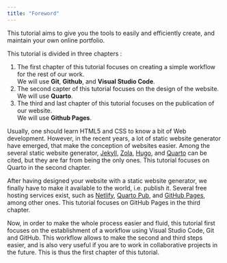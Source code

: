 ```yaml
---
title: "Foreword"
---
```


This tutorial aims to give you the tools to easily and efficiently create, and maintain your own online portfolio.

This tutorial is divided in three chapters : 

1. The first chapter of this tutorial focuses on creating a simple workflow for the rest of our work.\
    We will use **Git**, **Github**, and **Visual Studio Code**.
2. The second capter of this tutorial focuses on the design of the website.\
    We will use **Quarto**.
3. The third and last chapter of this tutorial focuses on the publication of our website.\
    We will use **Github Pages**.

Usually, one should learn HTML5 and CSS to know a bit of Web development.
However, in the recent years, a lot of static website generator have emerged, that make the conception of websites easier.
Among the several static website generator, [Jekyll](https://jekyllrb.com/), [Zola](https://www.getzola.org/), [Hugo](https://gohugo.io/), and [Quarto](https://quarto.org/) can be cited, but they are far from being the only ones. This tutorial focuses on Quarto in the second chapter.

After having designed your website with a static website generator, we finally have to make it available to the world, i.e. publish it.
Several free hosting services exist, such as [Netlify](https://www.netlify.com/), [Quarto Pub](https://quartopub.com/), and [GitHub Pages](https://pages.github.com/), among other ones.
This tutorial focuses on GitHub Pages in the third chapter.

Now, in order to make the whole process easier and fluid, this tutorial first focuses on the establishment of a workflow using Visual Studio Code, Git and GitHub.
This workflow allows to make the second and third steps easier, and is also very useful if you are to work in collaborative projects in the future.
This is thus the first chapter of this tutorial.
